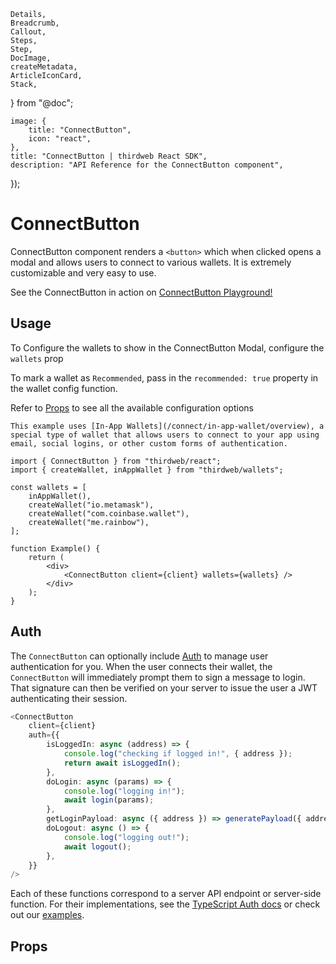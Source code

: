 	Details,
	Breadcrumb,
	Callout,
	Steps,
	Step,
	DocImage,
	createMetadata,
	ArticleIconCard,
	Stack,
} from "@doc";

	image: {
		title: "ConnectButton",
		icon: "react",
	},
	title: "ConnectButton | thirdweb React SDK",
	description: "API Reference for the ConnectButton component",
});

# ConnectButton

ConnectButton component renders a `<button>` which when clicked opens a modal and allows users to connect to various wallets. It is extremely customizable and very easy to use.

<Callout variant='info' title="Playground">

See the ConnectButton in action on [ConnectButton Playground!](https://playground.thirdweb.com/connect/sign-in/button)

</Callout>

<DocImage src={ConnectWalletHeroImage} />

## Usage

To Configure the wallets to show in the ConnectButton Modal, configure the `wallets` prop

To mark a wallet as `Recommended`, pass in the `recommended: true` property in the wallet config function.

Refer to [Props](#props) to see all the available configuration options

<Callout title="In-App Wallets" variant="info">

    This example uses [In-App Wallets](/connect/in-app-wallet/overview), a special type of wallet that allows users to connect to your app using email, social logins, or other custom forms of authentication.

</Callout>

```tsx
import { ConnectButton } from "thirdweb/react";
import { createWallet, inAppWallet } from "thirdweb/wallets";

const wallets = [
	inAppWallet(),
	createWallet("io.metamask"),
	createWallet("com.coinbase.wallet"),
	createWallet("me.rainbow"),
];

function Example() {
	return (
		<div>
			<ConnectButton client={client} wallets={wallets} />
		</div>
	);
}
```

<Stack>

<ArticleIconCard
	title="Supported Wallets"
	icon={TablePropertiesIcon}
	href="/wallets/external-wallets"
/>

</Stack>

## Auth

The `ConnectButton` can optionally include [Auth](/connect/auth) to manage user authentication for you. When the user connects their wallet, the `ConnectButton` will immediately prompt them to sign a message to login. That signature can then be verified on your server to issue the user a JWT authenticating their session.

```ts
<ConnectButton
	client={client}
	auth={{
		isLoggedIn: async (address) => {
			console.log("checking if logged in!", { address });
			return await isLoggedIn();
		},
		doLogin: async (params) => {
			console.log("logging in!");
			await login(params);
		},
		getLoginPayload: async ({ address }) => generatePayload({ address }),
		doLogout: async () => {
			console.log("logging out!");
			await logout();
		},
	}}
/>
```

Each of these functions correspond to a server API endpoint or server-side function. For their implementations, see the [TypeScript Auth docs](/typescript/v5/auth/#server-functions) or check out our [examples](/typescript/v5/auth/#example-repos).

## Props

<Stack>
	<ArticleIconCard
		title="ConnectButtonProps"
		icon={TablePropertiesIcon}
		href="/references/typescript/v5/ConnectButtonProps"
	/>
</Stack>
